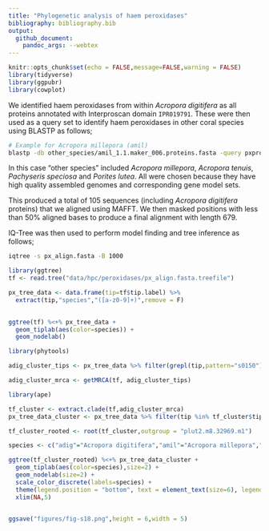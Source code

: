 ```yaml
---
title: "Phylogenetic analysis of haem peroxidases"
bibliography: bibliography.bib
output:
  github_document:
    pandoc_args: --webtex
---
```


```r
knitr::opts_chunk$set(echo = FALSE,message=FALSE,warning = FALSE)
library(tidyverse)
library(ggpubr)
library(cowplot)
```

We identified haem peroxidases from within *Acropora digitifera* as all proteins annotated with Interproscan domain `IPR019791`.  These were then used as a query set to identify haem peroxidases in other coral species using BLASTP as follows;

```bash
# Example for Acropora millepora (amil)
blastp -db other_species/amil_1.1.maker_006.proteins.fasta -query pxproteins.fasta -max_target_seqs 5 -outfmt 6 -evalue 1e-10 | awk '{print $2}' | sort -u | xargs -I{} samtools faidx other_species/amil_1.1.maker_006.proteins.fasta {} > amil.fasta
```

In this case "other species" included *Acropora millepora*, *Acropora tenuis*, *Pachyseris speciosa* and *Porites lutea*.  All were chosen because they have high quality assembled genomes and corresponding gene model sets. 

This produced a total of 105 sequences (including *Acropora digitifera* proteins) that we aligned using MAFFT.  We then masked positions with less than 50% aligned bases to produce a final alignment with length 679. 

IQ-Tree was then used to perform model finding and tree inference as follows;

```bash
iqtree -s px_align.fasta -B 1000
```


```r
library(ggtree)
tf <- read.tree("data/hpc/peroxidases/px_align.fasta.treefile")

px_tree_data <- data.frame(tip=tf$tip.label) %>% 
  extract(tip,"species","([a-z0-9]+)",remove = F) 
  

ggtree(tf) %<+% px_tree_data + 
  geom_tiplab(aes(color=species)) +
  geom_nodelab()
```


```r
library(phytools)

adig_cluster_tips <- px_tree_data %>% filter(grepl(tip,pattern="s0150")) %>% pull(tip)

adig_cluster_mrca <- getMRCA(tf, adig_cluster_tips)

library(ape)

tf_cluster <- extract.clade(tf,adig_cluster_mrca)
px_tree_data_cluster <- px_tree_data %>% filter(tip %in% tf_cluster$tip.label)

tf_cluster_rooted <- root(tf_cluster,outgroup = "plut2.m8.32969.m1")

species <- c("adig"="Acropora digitifera","amil"="Acropora millepora","aten"="Acropora tenuis","plut2"="Porites lutea","pspe"="Pachyseris speciosa")

ggtree(tf_cluster_rooted) %<+% px_tree_data_cluster + 
  geom_tiplab(aes(color=species),size=2) +
  geom_nodelab(size=2) + 
  scale_color_discrete(labels=species) +
  theme(legend.position = "bottom", text = element_text(size=6), legend.title = element_blank()) + 
  xlim(NA,5)
  

ggsave("figures/fig-s18.png",height = 6,width = 5)
```




